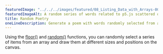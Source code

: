 ---
featuredImage: "../../../images/featured/08_Listing_Data_with_Arrays-00_Random_Poetry-thumbnail.png"
featuredImageAlt: A random series of words related to p5.js scattered on a maroon background.
title: Random Poetry
oneLineDescription: Generate a poem with words randomly selected from a bank.
---

Using the
<a href="/reference/p5/floor" target="_blank">floor()</a>
and
<a href="/reference/p5/random" target="_blank">random()</a>
functions, you can randomly select a series of items from an array
and draw them at different sizes and positions on the canvas.